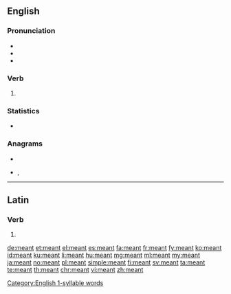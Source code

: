 ==English==

===Pronunciation===
* {{IPA|/ˈmɛnt/|lang=en}}
* {{audio|en-us-meant.ogg|Audio (US)|lang=en}}
* {{rhymes|ɛnt|lang=en}}
<!-- 1 syllable words !-->
===Verb===
{{head|en|verb form}}

# {{en-past of|mean}}

===Statistics===
* {{rank|language|court|British|753|meant|tears|expected|considered}}

===Anagrams===
* {{l|en|ament}}
* {{l|en|manet}}, {{l|en|Manet}}
[[Category:English 1-syllable words]]
----

==Latin==

===Verb===
{{la-verb-form|meant}}

# {{inflection of|meō||3|p|pres|actv|indc|lang=la}}

[[de:meant]]
[[et:meant]]
[[el:meant]]
[[es:meant]]
[[fa:meant]]
[[fr:meant]]
[[fy:meant]]
[[ko:meant]]
[[id:meant]]
[[ku:meant]]
[[li:meant]]
[[hu:meant]]
[[mg:meant]]
[[ml:meant]]
[[my:meant]]
[[ja:meant]]
[[no:meant]]
[[pl:meant]]
[[simple:meant]]
[[fi:meant]]
[[sv:meant]]
[[ta:meant]]
[[te:meant]]
[[th:meant]]
[[chr:meant]]
[[vi:meant]]
[[zh:meant]]
